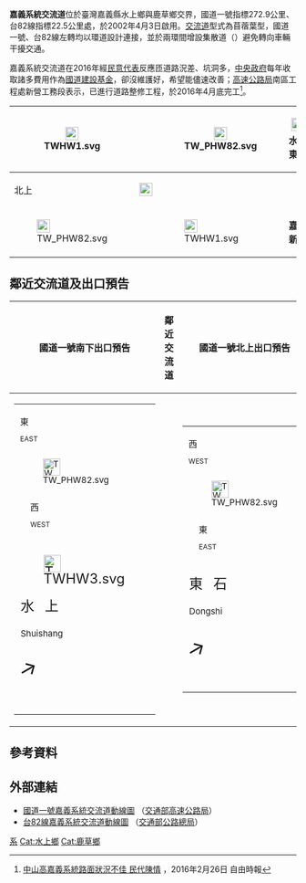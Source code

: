 {{Distinguish|嘉義交流道}}
{{Infobox Taiwan Highway IC
| name = 嘉義系統交流道
| name_en = Chiayi System Interchange
| rd_type  = NH
| rd_type2 = EX
| rd_number  = 1
| rd_number2 = 82
| exit  = 272
| exit2 = 22
| exit_name = 嘉義系統
| location = [[臺灣|臺灣]][[嘉義縣|嘉義縣]][[水上鄉|水上鄉]]、[[鹿草鄉|鹿草鄉]]
| latd  = 23  | latm  = 25 | lats  = 29 | latNS  = N
| longd = 120 | longm = 21 | longs = 22 | longEW = E
| class = 四葉型
| time = 2002年4月3日
}}
'''嘉義系統交流道'''位於臺灣嘉義縣水上鄉與鹿草鄉交界，國道一號指標272.9公里、台82線指標22.5公里處，於2002年4月3日啟用。[[交流道|交流道]]型式為苜蓿葉型，國道一號、台82線左轉均以環道設計連接，並於兩環間增設集散道（{{Lang|en|Collector / distributor road}}）避免轉向車輛干擾交通。

嘉義系統交流道在2016年經[[民意代表|民意代表]]反應匝道路況差、坑洞多，[[中華民國政府|中央政府]]每年收取諸多費用作為[[中華民國國道#國道建設基金|國道建設基金]]，卻沒維護好，希望能儘速改善；[[高速公路局|高速公路局]]南區工程處新營工務段表示，已進行道路整修工程，於2016年4月底完工<ref>[http://news.ltn.com.tw/news/life/breakingnews/1614319  中山高嘉義系統路面狀況不佳 民代陳情] {{Wayback|url=http://news.ltn.com.tw/news/life/breakingnews/1614319 |date=20200216100911 }} ，2016年2月26日 自由時報</ref>。
{|class="wikitable" style="text-align:center"
! rowspan="2" | [[File:TWHW1.svg|23px]]
| rowspan="2" | {{Taiwan Highway IC|272|嘉義系統}} 
| rowspan="2" | [[File:TW_PHW82.svg|23px]]
| colspan="2" | [[File:TWHW3.svg|23px]]　'''水上　東石'''
|-
| 北上
| [[File:Taiwan_road_sign_d53_hsr_inline.svg|23px]]{{Blue|'''高鐵站'''}}
|-
! [[File:TW_PHW82.svg|23px]]
| align="right" | {{Taiwan Highway IC|22|嘉義系統}}
| [[File:TWHW1.svg|23px]]
|  colspan="2" | '''嘉義　新營'''
|}

== 鄰近交流道及出口預告 ==
{|class="toccolours" border="1" cellpadding="4" style="margin:0 auto; border-collapse:collapse; text-align:center; white-space:nowrap"
! 國道一號南下出口預告 !! 鄰近交流道 !! 國道一號北上出口預告
|-
| style="text-align:right; font-size:15px" | {{Taiwan Highway IC|272|嘉義系統}}
{|style="width:190px; background-color:#007F00; color:#FFF; text-align:center; font-weight:bold"
| colspan="2" | <div style="margin:3px; line-height:15px; font-size:15px"><div style="display:inline-block; vertical-align:middle; margin-top:3px; margin-right:18px">東<div style="font-size:12px">EAST</div></div>[[File:TW_PHW82.svg|30px]]<div style="display:inline-block; vertical-align:middle; margin-top:3px; margin-left:18px">西<div style="font-size:12px">WEST</div></div></div>
|-
| style="width:90px; border-right:2px solid #FFF; line-height:24px; font-size:24px; word-spacing:12px" | <div style="margin-bottom:6px">[[File:TWHW3.svg|30px]]</div>水 上<div style="font-size:15px">Shuishang</div>
| style="width:90px; line-height:24px; font-size:24px; word-spacing:12px" | 東 石<div style="font-size:15px">Dongshi</div>
|-
| colspan="2" | <div style="margin-bottom:6px; line-height:30px; font-size:36px; transform:rotate(15deg)">↗️</div>
|}
|
{{Start expwy box|[[中華民國國道|中華民國國道]]}}
{{S-expwy IC|[[水上交流道_(國道1號)|水上交流道]]|往　[[嘉義交流道_(國道1號)|嘉義交流道]]}}
{{S-line|{{Jct|country=TWN|NH|1}}|272.9k|#007A36}}
{{S-expwy IC|[[新營服務區|新營服務區]]|往　[[新營交流道|新營交流道]]}}
{{New system|[[臺灣省道快速公路|臺灣省道快速公路]]}}
{{S-expwy IC|[[鹿草交流道|鹿草交流道]]|往　[[祥和交流道|祥和交流道]]}}
{{S-line|{{Jct|country=TWN|PH|82}}|22.5k|#9B0D15}}
{{S-expwy IC|[[水上交流道_(台82線)|水上交流道]]|往　[[中和交流道_(台82線)|中和交流道]]}}
{{Illus}}
{{Fwu|st|[[嘉義市|嘉義]]}}
{{Fwi|Full|270|水上|水上交流道 (國道1號)}}
{{Fwh|st}}
{{Fwm|TWHW1}}
{{Fwh|st|272|嘉義系統|TWHW1|22|嘉義系統|TW PHW82}}
{{Fwb|[[朴子市|朴子]]|eh|Full|TW PHW82|Full|TW PHW82|Full|eh|[[嘉義市|嘉義]]}}
{{Fwh2|st|18|鹿草|25|水上|link2=水上交流道 (台82線)}}
{{Fwm|TWHW1}}
{{Fwh|st}}
{{Fwi3|ser|新營}}
{{Fwd|st|[[麻豆區|麻豆]]}}
{{Fwed}}
| style="text-align:right; font-size:15px" | {{Taiwan Highway IC|272|嘉義系統}}
{|style="width:190px; background-color:#007F00; color:#FFF; text-align:center; font-weight:bold"
| colspan="2" | <div style="margin:3px; line-height:15px; font-size:15px"><div style="display:inline-block; vertical-align:middle; margin-top:3px; margin-right:18px">西<div style="font-size:12px">WEST</div></div>[[File:TW_PHW82.svg|30px]]<div style="display:inline-block; vertical-align:middle; margin-top:3px; margin-left:18px">東<div style="font-size:12px">EAST</div></div></div>
|-
| style="width:90px; border-right:2px solid #FFF; line-height:24px; font-size:24px; word-spacing:12px" | 東 石<div style="font-size:15px">Dongshi</div>
| style="width:90px; line-height:24px; font-size:24px; word-spacing:12px" | <div style="margin-bottom:6px">[[File:TWHW3.svg|30px]]</div>水 上<div style="font-size:15px">Shuishang</div>
|-
| colspan="2" | <div style="margin-bottom:6px; line-height:30px; font-size:36px; transform:rotate(15deg)">↗️</div>
|}
|}

== 參考資料 ==
{{Reflist}}

== 外部連結 ==
* [https://www.freeway.gov.tw/UserFiles/File/Traffic/7-1-2/%E4%BA%A4%E6%B5%81%E9%81%93%E7%A4%BA%E6%84%8F%E5%9C%96_102.10/01-272%E5%98%89%E7%BE%A9%E7%B3%BB%E7%B5%B1.jpg 國道一號嘉義系統交流道動線圖] {{Wayback|url=https://www.freeway.gov.tw/UserFiles/File/Traffic/7-1-2/%E4%BA%A4%E6%B5%81%E9%81%93%E7%A4%BA%E6%84%8F%E5%9C%96_102.10/01-272%E5%98%89%E7%BE%A9%E7%B3%BB%E7%B5%B1.jpg |date=20160317063441 }}（[[交通部高速公路局|交通部高速公路局]]）
* [https://www.thb.gov.tw/resource/upload/Expressway/ba94f560-718d-4900-a321-a69f7c9ed483.jpg 台82線嘉義系統交流道動線圖] {{Wayback|url=https://www.thb.gov.tw/resource/upload/Expressway/ba94f560-718d-4900-a321-a69f7c9ed483.jpg |date=20180504011019 }}（[[交通部公路總局|交通部公路總局]]）

{{中華民國國道1號}}
{{台82線}}

[[Cat:嘉義縣交流道|系]]
[[Cat:水上鄉|Cat:水上鄉]]
[[Cat:鹿草鄉|Cat:鹿草鄉]]